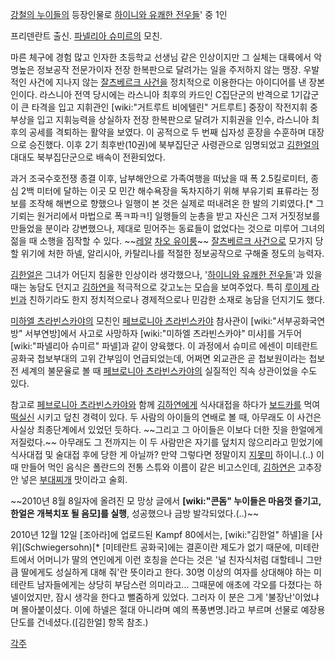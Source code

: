 [[강철의 누이들]]의 등장인물로 [[하이니와 유쾌한 전우들]]' 중 1인

프리덴란트 출신. [[파넬리아 슈미르]]의 모친.

마른 체구에 경험 많고 인자한 초등학교 선생님 같은 인상이지만 그 실체는 대륙에서 악명높은 정보공작 전문가이자 전장 한복판으로 달려가는 일을 주저하지 않는 맹장. 우발적인 사건에 지나지 않는 [[잘츠베르크 사건]]을 정치적으로 이용한다는 아이디어를 낸 장본인이다. 라스니아 전역 당시에는 라스니아 최후의 카드인 C집단군의 반격으로 1기갑군이 큰 타격을 입고 지휘관인 [wiki:"거트루트 비에텔린" 거트루트] 중장이 작전지휘 중 부상을 입고 지휘능력을 상실하자 전장 한복판으로 달려가 지휘권을 인수, 라스니아 최후의 공세를 격퇴하는 활약을 보였다. 이 공적으로 두 번째 십자성 훈장을 수훈하며 대장으로 승진했다. 이후 2기 최후반(10권)에 북부집단군 사령관으로 임명되었고 [[김한얼]]의 대대도 북부집단군으로 배속이 전환되었다.

과거 조국수호전쟁 종결 이후, 남부해안으로 가족여행을 떠났을 때 폭 2.5킬로미터, 종심 2백 미터에 달하는 이곳 모 민간 해수욕장을 독차지하기 위해 부유기뢰 표류라는 정보를 조작해 해변으로 향했으나 일행이 본 것은 실제로 떠내려온 한 발의 기뢰였다.[* 그 기뢰는 원거리에서 마법으로 폭ㅋ파ㅋ!] 일행들의 눈총을 받고 자신은 그저 거짓정보를 만들었을 분이라 강변했으나, 제대로 믿어주는 동료들이 없었다는 것으로 미루어 그녀의 젊을 때 소행을 짐작할 수 있다. ~~[[레알]] [[차오 유이룽]]~~ [[잘츠베르크 사건]]으로 모가지 당할 위기에 처한 하넬, 알리시아, 카탈리나를 적절한 정보공작으로 구해줄 정도의 능력자.

[[김한얼]]은 그녀가 어딘지 침울한 인상이라 생각했으나, '[[하이니와 유쾌한 전우들]]'과 있을 때는 농담도 던지고 [[김하연]]을 적극적으로 갖고노는 모습을 보여주었다. 특히 [[루이제 라빈]]과 친하기라도 한지 정치적으로나 경제적으로나 민감한 소재로 농담을 던지기도 했다.

[[미하엘 츠라빈스카야]]의 모친인 [[페브로니아 츠라빈스카야]] 참사관이 [wiki:"서부공화국연방" 서부연방]에서 사고로 사망하자 [wiki:"미하엘 츠라빈스카야" 미샤]를 거두어 [wiki:"파넬리아 슈미르" 파넬]과 같이 양육했다. 이 과정에서 슈미르 에센이 미테란트 공화국 첩보부대의 고위 간부임이 언급되었는데, 어쩌면 외교관은 곧 첩보원이라는 첩보전 세계의 불문율로 볼 때 [[페브로니아 츠라빈스카야]]의 실질적인 직속 상관이었을 수도 있다.

참고로 [[페브로니아 츠라빈스카야]]와 함께 [[김하연]]에게 식사대접을 하다가 [[보드카]]를 먹여 [[떡실신]] 시키고 덮친 경력이 있다. 두 사람의 아이들의 연배로 볼 때, 아무래도 이 사건은 사실상 최종단계에서 있었던 듯하다. ~~그리고 그 아이들은 이보다 더한 짓을 한얼에게 저질렀다.~~ 아무래도 그 전까지는 이 두 사람만은 자기를 덮치지 않으리라고 믿었기에 식사대접 및 술대접 후에 당한 게 아닐까? 만약 그렇다면 정말이지 [[지못미]] 하이니.(..) 이때 만들어 먹인 음식은 폴란드의 전통 스튜와 이름이 같은 비고스인데, [[김하연]]은 고추장 안 넣은 [[부대찌개]] 맛이라고 술회.

~~2010년 8월 8일자에 올려진 모 망상 글에서 '''[wiki:"콘돔" 누이들은 마음껏 즐기고, 한얼은 개복치포 될 음모]를 실행''', 성공했으나 금방 발각되었다.(..)~~

2010년 12월 12일 [조아라]에 업로드된 Kampf 80에서는, [wiki:"김한얼" 하넬]을 [사위](Schwiegersohn)[* [미테란트 공화국]에는 결혼이란 제도가 없기 때문에, 미테란트에서 어머니가 딸의 연인에게 이런 호칭을 쓴다는 것은 '널 친자식처럼 대할테니 그만큼 딸에게도 성실하게 대해 줘'란 뜻이라고 한다. 30명 이상의 여자를 상대해야 하는 미테란트 남자들에게는 상당히 부담스런 의미라고... 그때문에 애초에 각오를 다졌다는 하넬이었지만, 잠시 생각을 한다고 뻘줌하게 있었다. 그러자 이 분은 그게 '불장난'이었냐며 몰아붙이셨다. 이에 하넬은 절대 아니라며 예의 폭풍변명.]라고 부르며 선물로 예장용 단도를 건네셨다.([김한얼] 항목 참조.)

[[각주]]
